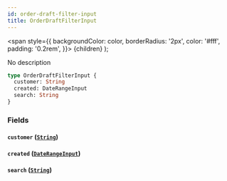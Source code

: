 ```yaml
---
id: order-draft-filter-input
title: OrderDraftFilterInput
---
```


<span
style={{
      backgroundColor: color,
      borderRadius: '2px',
      color: '#fff',
      padding: '0.2rem',
    }}>
{children}
</span>
);

No description

```graphql
type OrderDraftFilterInput {
  customer: String
  created: DateRangeInput
  search: String
}
```

### Fields

#### `customer` ([`String`](/api-reference/scalars/string.mdx))

#### `created` ([`DateRangeInput`](/api-reference/inputs/date-range-input.mdx))

#### `search` ([`String`](/api-reference/scalars/string.mdx))
